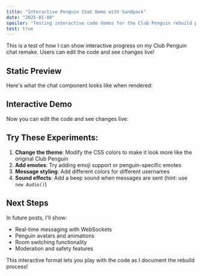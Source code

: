 ```yaml
---
title: "Interactive Penguin Chat Demo with Sandpack"
date: "2025-01-08"
spoiler: "Testing interactive code demos for the Club Penguin rebuild project"
test: true
---
```


This is a test of how I can show interactive progress on my Club Penguin chat remake. Users can edit the code and see changes live!

## Static Preview

Here's what the chat component looks like when rendered:

<PenguinChat />

## Interactive Demo

Now you can edit the code and see changes live:

<PenguinChatDemo />

## Try These Experiments:

1. **Change the theme**: Modify the CSS colors to make it look more like the original Club Penguin
2. **Add emotes**: Try adding emoji support or penguin-specific emotes 
3. **Message styling**: Add different colors for different usernames
4. **Sound effects**: Add a beep sound when messages are sent (hint: use `new Audio()`)

## Next Steps

In future posts, I'll show:
- Real-time messaging with WebSockets
- Penguin avatars and animations  
- Room switching functionality
- Moderation and safety features

This interactive format lets you play with the code as I document the rebuild process!